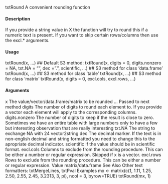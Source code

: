txtRound A convenient rounding function

#### Description 

If you provide a string value in X the function will try to round this if a numeric text is present. If
you want to skip certain rows/columns then use the excl.* arguments.

#### Usage 

txtRound(x, ...)
## Default S3 method:
txtRound(x, digits = 0, digits.nonzero = NA,
txt.NA = "", dec = ".", scientific, ...)
## S3 method for class 'data.frame'
txtRound(x, ...)
## S3 method for class 'table'
txtRound(x, ...)
## S3 method for class 'matrix'
txtRound(x, digits = 0, excl.cols, excl.rows, ...)

#### Arguments 

x The value/vector/data.frame/matrix to be rounded
... Passed to next method
digits The number of digits to round each element to. If you provide a vector each
element will apply to the corresponding columns.
digits.nonzero The number of digits to keep if the result is close to zero. Sometimes we have
an entire table with large numbers only to have a few but interesting observation
that are really interesting
txt.NA The string to exchange NA with
24 vector2string
dec The decimal marker. If the text is in non-english decimal and string formatted
you need to change this to the apropriate decimal indicator.
scientific If the value should be in scientific format.
excl.cols Columns to exclude from the rounding procedure. This can be either a number
or regular expression. Skipped if x is a vector.
excl.rows Rows to exclude from the rounding procedure. This can be either a number or
regular expression.
Value
matrix/data.frame
See Also
Other text formatters: txtMergeLines, txtPval
Examples
mx <- matrix(c(1, 1.11, 1.25,
2.50, 2.55, 2.45,
3.2313, 3, pi),
ncol = 3, byrow=TRUE)
txtRound(mx, 1)
